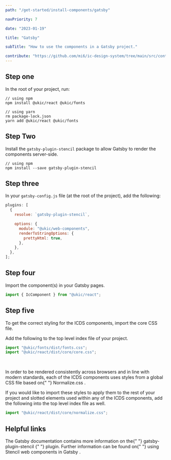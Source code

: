 ```yaml
---
path: "/get-started/install-components/gatsby"

navPriority: 7

date: "2023-01-19"

title: "Gatsby"

subTitle: "How to use the components in a Gatsby project."

contribute: "https://github.com/mi6/ic-design-system/tree/main/src/content/structured/get-started/gatsby.mdx"
---
```


## Step one

In the root of your project, run:

```shell
// using npm
npm install @ukic/react @ukic/fonts

// using yarn
rm package-lock.json
yarn add @ukic/react @ukic/fonts
```

## Step Two

Install the `gatsby-plugin-stencil` package to allow Gatsby to render the components server-side.

```shell
// using npm
npm install --save gatsby-plugin-stencil
```

## Step three

In your `gatsby-config.js` file (at the root of the project), add the following:

```js
plugins: [
  {
    resolve: `gatsby-plugin-stencil`,

    options: {
      module: "@ukic/web-components",
      renderToStringOptions: {
        prettyHtml: true,
      },
    },
  },
];
```

## Step four

Import the component(s) in your Gatsby pages.

```jsx
import { IcComponent } from "@ukic/react";
```

## Step five

To get the correct styling for the ICDS components, import the core CSS file.

Add the following to the top level index file of your project.

```jsx
import "@ukic/fonts/dist/fonts.css";
import "@ukic/react/dist/core/core.css";
```

<br />

<p>
  In order to be rendered consistently across browsers and in line with modern
  standards, each of the ICDS components uses styles from a global CSS file
  based on{" "}
  <ic-link
    target="_blank"
    href="https://necolas.github.io/normalize.css/"
    rel="noreferer noopener nofollow"
  >
    Normalize.css
  </ic-link>
  .
</p>

If you would like to import these styles to apply them to the rest of your project
and slotted elements used within any of the ICDS components, add the following into
the top level index file as well.

```jsx
import "@ukic/react/dist/core/normalize.css";
```

## Helpful links

<p>
  The Gatsby documentation contains more information on the{" "}
  <ic-link
    target="_blank"
    href="https://www.gatsbyjs.com/plugins/gatsby-plugin-stencil/"
    rel="noreferer noopener nofollow"
  >
    gatsby-plugin-stencil
  </ic-link>{" "}
  plugin. Further information can be found on{" "}
  <ic-link
    target="_blank"
    href="https://dev.to/brunnerlivio/use-stencil-with-gatsbyjs-1omo"
    rel="noreferer noopener nofollow"
  >
    using Stencil web components in Gatsby
  </ic-link>
  .
</p>
